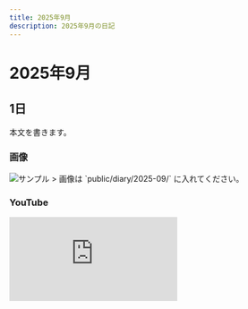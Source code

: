 ```yaml
---
title: 2025年9月
description: 2025年9月の日記
---
```


# 2025年9月

## 1日
本文を書きます。

### 画像
<img src="/diary/2025-09/sample.jpg" alt="サンプル" />
> 画像は `public/diary/2025-09/` に入れてください。

### YouTube
<div style={{position:'relative', paddingTop:'56.25%'}}>
  <iframe
    src="https://www.youtube.com/embed/VIDEO_ID"
    title="2025年9月の動画"
    style={{position:'absolute', inset:0, width:'100%', height:'100%'}}
    frameBorder="0"
    allow="accelerometer; autoplay; clipboard-write; encrypted-media; gyroscope; picture-in-picture; web-share"
    allowFullScreen
  />
</div>
